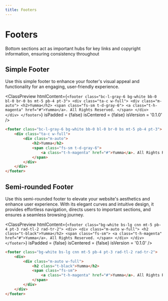 ```yaml
---
title: Footers
---
```



# Footers

Bottom sections act as important hubs for key links and copyright information, ensuring consistency throughout

## Simple Footer

Use this simple footer to enhance your footer's visual appeal and functionality for an engaging, user-friendly experience.

<ClassPreview
  htmlContent={`
    <footer class="bc-l-gray-6 bg-white bb-0 bl-0 br-0 bs mt-5 pb-4 pt-3">
        <div class="ta-c w-full">
            <div class="m-auto">
                <h2>Yumma</h2>
                <span class="fs-sm t-d-gray-6">
                    <a class="t-h-magenta" href="#">Yumma</a>. All Rights Reserved.
                </span>
            </div>
        </div>
    </footer>
  `}
  isPadded = {false}
  isCentered = {false}
  isVersion = '0.1.0'
/>

```html
<footer class="bc-l-gray-6 bg-white bb-0 bl-0 br-0 bs mt-5 pb-4 pt-3">
    <div class="ta-c w-full">
        <div class="m-auto">
            <h2>Yumma</h2>
            <span class="fs-sm t-d-gray-6">
                <a class="t-h-magenta" href="#">Yumma</a>. All Rights Reserved.
            </span>
        </div>
    </div>
</footer>
```

## Semi-rounded Footer

Use this semi-rounded footer to elevate your website's aesthetics and enhance user experience. With its elegant curves and intuitive design, it provides effortless navigation, directs users to important sections, and ensures a seamless browsing journey.

<ClassPreview
  htmlContent={`
    <footer class="bg-white bs-lg cnn mt-5 pb-4 pt-3 rad-tl-2 rad-tr-2">
        <div>
            <div class="m-auto w-full">
                <h2 class="t-black">Yumma</h2>
                <span class="fs-sm">
                    <a class="t-h-magenta" href="#">Yumma</a>. All Rights Reserved.
                </span>
            </div>
        </div>
    </footer>
  `}
  isPadded = {false}
  isCentered = {false}
  isVersion = '0.1.0'
/>

```html
<footer class="bg-white bs-lg cnn mt-5 pb-4 pt-3 rad-tl-2 rad-tr-2">
    <div>
        <div class="m-auto w-full">
            <h2 class="t-black">Yumma</h2>
            <span class="fs-sm">
                <a class="t-h-magenta" href="#">Yumma</a>. All Rights Reserved.
            </span>
        </div>
    </div>
</footer>
```